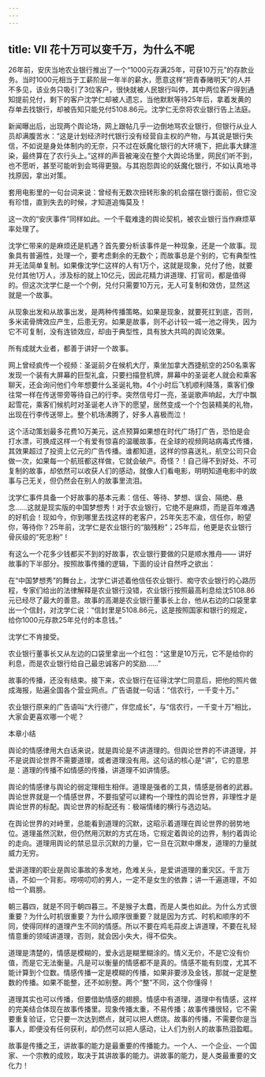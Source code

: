 ```yaml
---
---
---
```

title: Ⅶ 花十万可以变千万，为什么不呢
---

26年前，安庆当地农业银行推出了一个“1000元存满25年，可获10万元”的存款业务。当时1000元相当于工薪阶层一年半的薪水，愿意这样“把青春赌明天”的人并不多见，该业务只吸引了3位客户，很快就被人民银行叫停，其中两位客户得到通知提前兑付，剩下的客户沈学仁却被人遗忘，当他默默等待25年后，拿着发黄的存单去找银行，却被告知只能兑付5108.86元。沈学仁无奈将农业银行告上法庭。

新闻曝出后，出现两个舆论场，网上跟帖几乎一边倒地骂农业银行，但银行从业人员却满腹苦水：“这是计划经济时代银行没有经营自主权的产物，与其说是银行失信，不如说是身处体制内的无奈，只不过在妖魔化银行的大环境下，把此事大肆渲染，最终算在了农行头上。”这样的声音被淹没在整个大舆论场里，网民们听不到，也不愿听，甚至可能听到会骂得更狠。与其抱怨舆论的妖魔化银行，不如认真地寻找原因，拿出对策。

套用电影里的一句台词来说：曾经有无数次扭转形象的机会摆在银行面前，但它没有珍惜，直到失去的时候，才知道追悔莫及！

这一次的“安庆事件”同样如此。一个千载难逢的舆论契机，被农业银行当作麻烦草率处理了。

沈学仁带来的是麻烦还是机遇？首先要分析该事件是一种现象，还是一个故事。现象具有普遍性，处理一个，要考虑剩余的无数个；而故事总是个别的，它有典型性并无法简单复制。如果像沈学仁这样的人有1万个，这就是现象，兑付了他，就要兑付其他1万人，涉及标的就上10亿元，因此花精力讲道理、打官司，都是值得的。但这次沈学仁是一个个例，兑付只需要10万元，无人可复制和效仿，显然这就是一个故事。

从现象出发和从故事出发，是两种传播策略。如果是现象，就要死扛到底，否则，多米诺骨牌效应产生，后患无穷。如果是故事，则不必计较一城一池之得失，因为它不可复制，没有连锁效应，却由于典型性，具有放大共鸣的舆论效果。

所有成就大业者，都善于讲好一个故事。

网上曾经疯传一个视频：圣诞前夕在候机大厅，乘坐加拿大西捷航空的250名乘客发现一个装有大屏幕的巨型礼盒，只要扫描登机牌，屏幕中的圣诞老人就会和乘客聊天，还会询问他们今年想要什么圣诞礼物。4个小时后飞机顺利降落，乘客们像往常一样在传送带旁等待自己的行李。突然信号灯一亮，圣诞歌声响起，大厅中飘起雪花，乘客们候机时对圣诞老人许下的愿望，居然变成一个个包装精美的礼物，出现在行李传送带上。整个机场沸腾了，好多人喜极而泣！

这个活动策划最多花费10万美元，这点预算如果想在时代广场打广告，恐怕是会打水漂，可换成这样一个有爱有惊喜的温暖故事，在全球的视频网站病毒式传播，其效果超过了投资上亿元的广告传播。谁都知道，这样的惊喜送礼，航空公司只会做一次，如果每一个航班都这样做，它就会破产。奇怪？！自己得不到好处、不可复制的故事，却依然可以收获人们的感动，就像人们看电影，明明知道电影中的故事与己无关，但仍然会在别人的故事里流泪。

沈学仁事件具备一个好故事的基本元素：信任、等待、梦想、误会、隔绝、悬念……这就是现实版的中国梦想秀！对于农业银行，它绝不是麻烦，而是百年难遇的好机会！现如今，你到哪里去找这样的老客户，25年矢志不渝，信任你，盼望你，等待你？25年前，沈学仁是农业银行的“脑残粉”；25年后，他更是农业银行骨灰级的“死忠粉”！

有这么一个花多少钱都买不到的好故事，农业银行要做的只是顺水推舟—— 讲好故事的下半部分。按照故事传播的逻辑，下面的设计自然呼之欲出：

在“中国梦想秀”的舞台上，沈学仁讲述着他信任农业银行、痴守农业银行的心路历程，专家们给出的法律解释是农业银行没错，农业银行按照最高利息给沈5108.86元已经尽了最大的善意。故事的高潮是农业银行董事长上台，他从右边的口袋里拿出一个信封，对沈学仁说：“信封里是5108.86元，这是按照国家和银行的规定，给你1000元存款25年兑付的本息钱。”

沈学仁不肯接受。

农业银行董事长又从左边的口袋里拿出一个红包：“这里是10万元，它不是给你的利息，而是农业银行给自己最忠诚客户的奖励……”

故事的传播，还没有结束。接下来，农业银行在征得沈学仁同意后，把他的照片做成海报，贴遍全国各个营业网点。广告语就一句话：“信农行，一千变十万。”

农业银行原来的广告语叫“大行德广，伴您成长”，与“信农行，一千变十万”相比，大家会更喜欢哪一个呢？





本章小结



舆论的情感律用大白话来说，就是舆论是不讲道理的。但舆论世界的不讲道理，并不是说舆论世界不需要道理，或者道理没有用。这句话的核心是“讲”，它的意思是：道理的传播不如情感的传播，讲道理不如讲情感。

舆论的情感律与舆论的弱定理相生相伴。道理是强者的工具，情感是弱者的武器。舆论世界就是一个情感世界，不要指望可以建构一个理性的舆论世界，非理性才是舆论世界的标配。舆论世界的标配还有：极端情绪的横行与选边站。

在舆论世界的对峙里，总能看到道理的沉默，这昭示着道理在舆论世界的弱势地位。道理虽然沉默，但仍然用沉默的方式在场，它规定着舆论的边界，制约着舆论的走向。道理用舆论的禁忌显示沉默的力量，它一旦在沉默中爆发，道理的力量就威力无穷。

爱讲道理的职业是舆论事故的多发地，危难关头，是爱讲道理的重灾区。千言万语，不如一个背影。唠唠叨叨的男人，一定不是女生的依靠；讲一千遍道理，不如给一个肩膀。

朝三暮四，就是不同于朝四暮三。不是猴子太蠢，而是人类也如此。为什么方式很重要？为什么时机很重要？为什么顺序很重要？就是因为方式、时机和顺序的不同，使得同样的道理产生不同的情感。所以不要在鸡毛蒜皮上讲道理，不要在礼轻情意重的领域讲道理，否则，就会因小失大，得不偿失。

道理是清楚的，情感是模糊的，爱永远是糊里糊涂的。情义无价，不是它没有价值，而是它无法衡量。凡是可以衡量的情感都不是真的。情感不能有刻度，尤其不能计算到个位数。情感传播一定是模糊的传播，如果非要涉及金钱，那就一定是整数的传播。如果不能整，还不如别整。两个“整”不同，这个你懂得！

道理其实也可以传播，但要借助情感的翅膀。情感中有道理，道理中有情感，这样的完美结合体现在故事传播里。现象传播太重，不易传播；故事传播很轻，它不需要重复验证，它只要一次达到燃点，就可以把人燃烧。故事的传播，不需要你是当事人，即便没有任何获利，却仍然可以把人感动，让人们为别人的故事热泪盈眶。

故事是传播之王，讲故事的能力是最重要的传播能力。一个人、一个企业、一个国家、一个宗教的成败，取决于其讲故事的能力。讲故事的能力，是人类最重要的文化力！